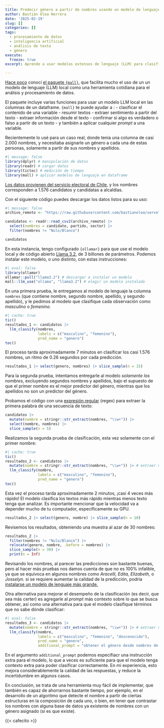```yaml
---
title: Predecir género a partir de nombres usando un modelo de lenguaje en R
author: Bastián Olea Herrera
date: '2025-02-19'
slug: []
categories: []
tags:
  - procesamiento de datos
  - inteligencia artificial
  - análisis de texto
  - género
execute: 
  freeze: true
excerpt: Aprende a usar modelos extensos de lenguaje (LLM) para clasificar datos con un caso de uso real, donde se necesita asumir el género de las personas a partir de sus nombres para poder realizar análisis con perspectiva de género. Aplicar inteligencia artificial en R para este tipo de tareas es puede ahorrarte muchísimo tiempo, y dependiendo de como ajustes los datos y el _prompt_ puede entregar buenos resultados.

---
```


[Hace poco](https://bastianolea.rbind.io/blog/introduccion_llm_mall/) conocí [el paquete `{mall}`](https://mlverse.github.io/mall/), que facilita mucho el uso de un un modelo de lenguaje (LLM) local como una herramienta cotidiana para el análisis y procesamiento de datos. 

El paquete incluye varias funciones para usar un modelo LLM local en las columnas de un dataframe. `{mall}` te puede ayudar a :
- clasificar el contenido de una variable
- resumir textos
- extraer sentimiento a partir del texto
- extraer información desde el texto
- confirmar si algo es verdadero o falso a partir de un texto
- y también a aplicar cualquier _prompt_ a una variable.

Recientemente lo usé para un caso real, donde tenía una columna de casi 2.000 nombres, y necesitaba asignarle un género a cada una de estas personas, solamente a partir de sus nombres y apellidos. 

```r
#| message: false
library(dplyr) # manipulación de datos
library(readr) # cargar datos
library(tictoc) # medición de tiempo
library(mall) # aplicar modelos de lenguaje en dataframe
```

[Los datos provienen del servicio electoral de Chile](https://github.com/bastianolea/servel_scraping_votaciones), y los nombres corresponden a 1.576 candidatos y candidatas a alcaldías.

Con el siguiente código puedes descargar los datos listos para su uso:
```r
#| message: false
archivo_remoto <- "https://raw.githubusercontent.com/bastianolea/servel_scraping_votaciones/refs/heads/main/datos/resultados_alcaldes_2024.csv"

candidatos <- readr::read_csv2(archivo_remoto) |> 
  select(nombres = candidato, partido, sector) |> 
  filter(nombres != "Nulo/Blanco")

candidatos
```

En esta instancia, tengo configurado `{ollamar}` para que use el modelo local y de código abierto [Llama 3.2](https://www.llama.com), de 3 billones de parámetros. Podemos instalar este modelo, o uno distinto, con estas instrucciones:

```r
#| eval: false
library(ollamar)
ollamar::pull("llama3.2") # descargar e instalar un modelo
mall::llm_use("ollama", "llama3.2") # elegir un modelo instalado
```


En una primera prueba, le entregamos al modelo de lenguaje la columna `nombres` (que contiene nombre, segundo nombre, apellido, y segundo apellido), y le pedimos al modelo que clasifique cada observación como _masculino_ o _femenino._

```r
#| cache: true
tic()
resultados_1 <- candidatos |> 
  llm_classify(nombres,
               labels = c("masculino", "femenino"),
               pred_name = "genero")
toc()
```

El proceso tarda aproximadamente 7 minutos en clasificar los casi 1.576 nombres, un ritmo de 0.26 segundos por cada predicción.

```r
resultados_1 |> select(genero, nombres) |> slice_sample(n = 15)
```

Para la segunda prueba, intentamos entregarle al modelo *solamente los nombres*, excluyendo segundos nombres y apellidos, bajo el supuesto de que el primer nombre es el mejor predictor del género, mientras que los apellidos no son un predictor del género.

Probamos el código con una [expresión regular](https://stringr.tidyverse.org/articles/regular-expressions.html) (regex) para extraer la primera palabra de una secuencia de texto:
```r
candidatos |> 
  mutate(nombre = stringr::str_extract(nombres, "\\w+")) |> 
  select(nombre, nombres) |> 
  slice_sample(n = 5)
```

Realizamos la segunda prueba de clasificación, esta vez solamente con el primer nombre:
```r
#| cache: true
tic()
resultados_2 <- candidatos |> 
  mutate(nombre = stringr::str_extract(nombres, "\\w+")) |> # extraer nombres
  llm_classify(nombre,
               labels = c("masculino", "femenino"),
               pred_name = "genero")
toc()
```

Esta vez el proceso tarda aproximadamente 2 minutos, ¡casi 4 veces más rápido! El modelo clasifica los textos más rápido mientras menos texto tenga que analizar. Es importante mencionar que la velocidad va a depender mucho de tu computador, específicamente su GPU.

```r
resultados_2 |> select(genero, nombre) |> slice_sample(n = 10)
```

Revisemos los resultados, obteniendo una muestra al azar de 30 nombres:
```r
resultados_2 |> 
  filter(nombres != "Nulo/Blanco") |> 
  relocate(genero, nombre, .before = nombres) |> 
  slice_sample(n = 30) |> 
  print(n = Inf)
```
Revisando los nombres, al parecer las predicciones son bastante buenas, pero al hacer más pruebas nos damos cuenta de que no es 100% infalible, ya que se equivoca en algunos nombres como _Aracelli, Edita, Elizabeth,_ o _Josselyn._ si se requiere aumentar la calidad de la predicción, podría [instalarse un modelo de lenguaje más grande.](https://ollama.com/library)


Otra alternativa para mejorar el desempeño de la clasificación (es decir, que sea más certer) es agregarle al _prompt_ más contexto sobre lo que se busca obtener, así como una alternativa para que el modelo clasifique términos que no sabe dónde clasificar:

```r
#| eval: false
resultados_3 <- candidatos |> 
  mutate(nombre = stringr::str_extract(nombres, "\\w+")) |> # extraer nombres
  llm_classify(nombre,
               labels = c("masculino", "femenino", "desconocido"),
               pred_name = "genero", 
               additional_prompt = "obtener el género desde nombres de personas")
```

En el argumento `additional_prompt` podemos especifiacr una instrucción extra para el modelo, lo que a veces es suficiente para que el modelo tenga contexto extra para poder clasificar correctamente. En mi experiencia, esto mejora considerablemente la calidad de las respuestas, y reduce la incertidumbre en algunos casos.

En conclusión, se trata de una herramienta muy fácil de implementar, que también es capaz de ahorrarnos bastante tiempo, por ejemplo, en el desarrollo de un algoritmo que detecte el nombre a partir de ciertas estructuras en la composición de cada uno, o bien, en tener que contrastar los nombres con alguna base de datos ya existente de nombres con un género asignado (si es que existe).

{{< cafecito >}}